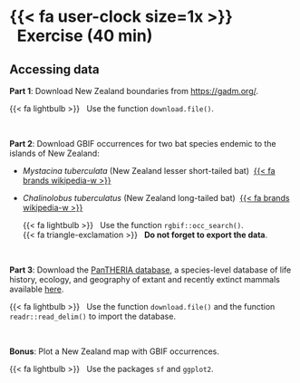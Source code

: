 # {{< fa user-clock size=1x >}} &nbsp;&nbsp;Exercise (40 min)

## Accessing data

**Part 1**: Download New Zealand boundaries from <https://gadm.org/>.

  {{< fa lightbulb >}} &nbsp; Use the function `download.file()`.

<br/>

**Part 2**: Download GBIF occurrences for two bat species endemic to the islands of New Zealand: 

- _Mystacina tuberculata_ (New Zealand lesser short-tailed bat) &nbsp;[{{< fa brands wikipedia-w >}}](https://en.wikipedia.org/wiki/New_Zealand_lesser_short-tailed_bat)
- _Chalinolobus tuberculatus_ (New Zealand long-tailed bat) &nbsp;[{{< fa brands wikipedia-w >}}](https://en.wikipedia.org/wiki/New_Zealand_long-tailed_bat)

  {{< fa lightbulb >}} &nbsp; Use the function `rgbif::occ_search()`.<br/>
  {{< fa triangle-exclamation >}} &nbsp; **Do not forget to export the data**.

<br/>

**Part 3**: Download the [PanTHERIA database](https://esajournals.onlinelibrary.wiley.com/doi/10.1890/08-1494.1), a species-level database of life history, ecology, and geography of extant and recently extinct mammals available [here](https://esapubs.org/archive/ecol/E090/184/PanTHERIA_1-0_WR05_Aug2008.txt).

  {{< fa lightbulb >}} &nbsp; Use the function `download.file()` and the function `readr::read_delim()` to import the database.


<br/>

**Bonus**: Plot a New Zealand map with GBIF occurrences.

  {{< fa lightbulb >}} &nbsp; Use the packages `sf` and `ggplot2`.
  
